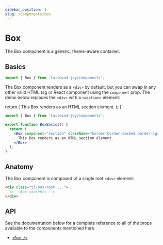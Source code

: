 ```yaml
---
sidebar_position: 1
slug: /components/box
---
```



# Box

<AvailableFrom version="0.4.0" />

The Box component is a generic, theme-aware container.

## Basics

```jsx
import { Box } from 'tailwind-joy/components';
```

The Box component renders as a `<div>` by default, but you can swap in any other valid HTML tag or React component using the `component` prop.
The demo below replaces the `<div>` with a `<section>` element:

  return (
    <DisplayStand>
      <JoyBox
        component="section"
        className="border border-dashed border-[grey] p-4"
      >
        This Box renders as an HTML section element.
      </JoyBox>
    </DisplayStand>
  );
}

<BoxBasics />

```jsx
import { Box } from 'tailwind-joy/components';

export function BoxBasics() {
  return (
    <Box component="section" className="border border-dashed border-[grey] p-4">
      This Box renders as an HTML section element.
    </Box>
  );
}
```

## Anatomy

The Box component is composed of a single root `<div>` element:

```html
<div class="tj-box-root ...">
  <!-- Box contents -->
</div>
```

## API

See the documentation below for a complete reference to all of the props available to the components mentioned here.

- [`<Box />`](../apis/box)
